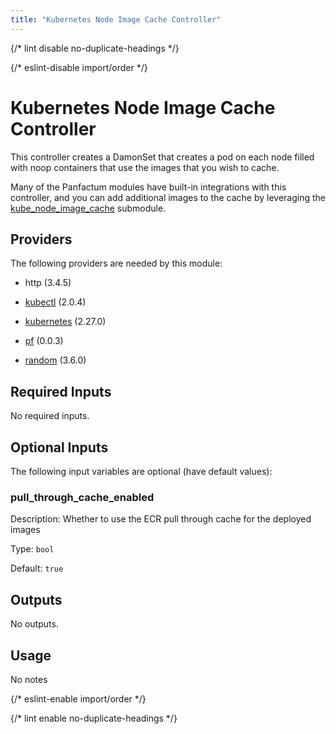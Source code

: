 ```yaml
---
title: "Kubernetes Node Image Cache Controller"
---
```



{/* lint disable no-duplicate-headings */}

{/* eslint-disable import/order */}

<ModuleHeader
  name="kube_node_image_cache_controller"
  sourceHref="https://github.com/Panfactum/stack/tree/__PANFACTUM_VERSION_EDGE__/packages/infrastructure/kube_node_image_cache_controller"
  status="stable"
  type="direct"
/>

# Kubernetes Node Image Cache Controller

This controller creates a DamonSet that creates a pod on each node filled with noop containers that use the images
that you wish to cache.

Many of the Panfactum modules have built-in integrations with this controller, and you can add additional
images to the cache by leveraging the [kube_node_image_cache](/docs/edge/reference/infrastructure-modules/submodule/kubernetes/kube_node_image_cache) submodule.

## Providers

The following providers are needed by this module:

- http (3.4.5)

- [kubectl](https://registry.terraform.io/providers/alekc/kubectl/2.0.4/docs) (2.0.4)

- [kubernetes](https://registry.terraform.io/providers/hashicorp/kubernetes/2.27.0/docs) (2.27.0)

- [pf](https://registry.terraform.io/providers/panfactum/pf/0.0.3/docs) (0.0.3)

- [random](https://registry.terraform.io/providers/hashicorp/random/3.6.0/docs) (3.6.0)

## Required Inputs

No required inputs.

## Optional Inputs

The following input variables are optional (have default values):

### pull_through_cache_enabled

Description: Whether to use the ECR pull through cache for the deployed images

Type: `bool`

Default: `true`

## Outputs

No outputs.

## Usage

No notes

{/* eslint-enable import/order */}

{/* lint enable no-duplicate-headings */}
